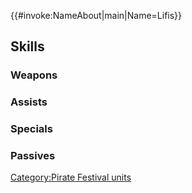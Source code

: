 {{#invoke:NameAbout|main|Name=Lifis}}{{HeroPage Tabs}}
{{Hero Infobox
|Name=Lifis
|Title=Terror of Iz
|WeaponType=Green Axe
|MoveType=Infantry
|Origin=Fire Emblem: Thracia 776
|Gender=Male
|actorEN=Alan Adelberg
|actorJP=梯篤司
|artist=otorihara
|additionDate=August 4, 2021
|releaseDate=August 6, 2021
|cv1=4
|cv2=5900500
|TagID=海賊リフィス
|InternalID=694
|Properties=limited,tempest,specDisplay,hat
|description=Leader of the Lifis Pirates, who ply the waters off the coast of Iz. He has come to the pirate festival after having a change of heart. Appears in Fire Emblem: Thracia 776.
}}
{{Stats Page
|Lv1HP=19|Lv1ATK=8|Lv1SPD=12|Lv1DEF=8|Lv1RES=6
|GRHP=65|GRATK=65|GRSPD=65|GRDEF=50|GRRES=40
}}
==Skills==
===Weapons===
{{Weapons Table
|weapon1=Iron Axe
|weapon1Default=1
|weapon1Unlock=1
|weapon2=Steel Axe
|weapon2Default=2
|weapon2Unlock=2
|weapon3=Helmsman Axe
|weapon3Default=3
|weapon3Unlock=3
|weapon4=Helmsman Axe+
|weapon4Default=5
|weapon4Unlock=5
}}
===Assists===
{{Assists Table
|assist1=Swap
|assist1Default=4
|assist1Unlock=3
}}
===Specials===
{{Specials Table}}
===Passives===
{{Passives Table
|passiveA1=Wind Boost 1
|passiveA2=Wind Boost 2
|passiveA3=Wind Boost 3
|passiveA1Unlock=3
|passiveA2Unlock=4
|passiveA3Unlock=5
|passiveB1=Windsweep 1
|passiveB2=Windsweep 2
|passiveB3=Windsweep 3
|passiveB1Unlock=1
|passiveB2Unlock=2
|passiveB3Unlock=4
}}
{{Heroes Navbox}}
[[Category:Pirate Festival units]]